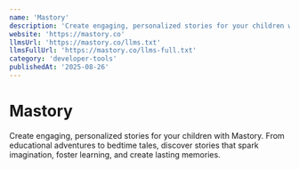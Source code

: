 ```yaml
---
name: 'Mastory'
description: 'Create engaging, personalized stories for your children with Mastory. From educational adventures to bedtime tales, discover stories that spark imagination, foster learning, and create lasting memories.'
website: 'https://mastory.co'
llmsUrl: 'https://mastory.co/llms.txt'
llmsFullUrl: 'https://mastory.co/llms-full.txt'
category: 'developer-tools'
publishedAt: '2025-08-26'
---
```


# Mastory

Create engaging, personalized stories for your children with Mastory. From educational adventures to bedtime tales, discover stories that spark imagination, foster learning, and create lasting memories.
